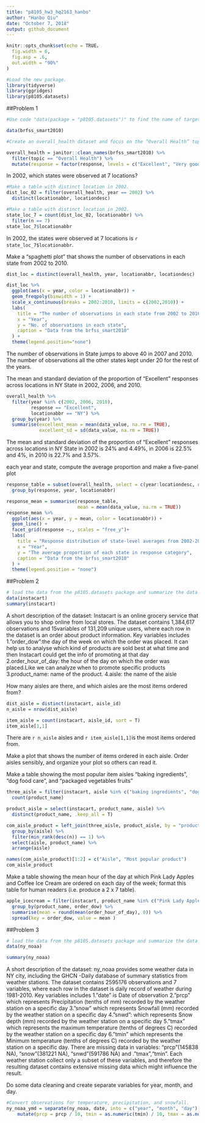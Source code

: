 ```yaml
---
title: "p8105_hw3_hq2163_hanbo"
author: "Hanbo Qiu"
date: "October 7, 2018"
output: github_document
---
```


```r
knitr::opts_chunk$set(echo = TRUE，
  fig.width = 6,
  fig.asp = .6,
  out.width = "90%"
)

#Load the new package. 
library(tidyverse)
library(ggridges)
library(p8105.datasets)
```

##Problem 1

```r
#Use code "data(package = "p8105.datasets")" to find the name of target dataset and load it.

data(brfss_smart2010)

#Create an overall_health dataset and focus on the “Overall Health” topic and organize responses as a factor taking levels from “Excellent” to “Poor”.

overall_health = janitor::clean_names(brfss_smart2010) %>% 
  filter(topic == "Overall Health") %>% 
  mutate(response = factor(response, levels = c("Excellent", "Very good", "Good", "Fair", "Poor"), ordered = TRUE))
```

In 2002, which states were observed at 7 locations?
```r
#Make a table with distinct location in 2002.
dist_loc_02 = filter(overall_health, year == 2002) %>% 
  distinct(locationabbr, locationdesc)

#Make a table with distinct location in 2002.
state_loc_7 = count(dist_loc_02, locationabbr) %>% 
  filter(n == 7)
state_loc_7$locationabbr
```

In 2002, the states were observed at 7 locations is `r state_loc_7$locationabbr`.

Make a “spaghetti plot” that shows the number of observations in each state from 2002 to 2010.
```r
dist_loc = distinct(overall_health, year, locationabbr, locationdesc)

dist_loc %>% 
  ggplot(aes(x = year, color = locationabbr)) +
  geom_freqpoly(binwidth = 1) +
  scale_x_continuous(breaks = 2002:2010, limits = c(2002,2010)) +
  labs(
    title = "The number of observations in each state from 2002 to 2010",
    x = "Year",
    y = "No. of observations in each state",
    caption = "Data from the brfss_smart2010"
  ) +
  theme(legend.position="none")
```
The number of observations in State jumps to above 40 in 2007 and 2010. The number of observations all the other states kept under 20 for the rest of the years.

The mean and standard deviation of the proportion of “Excellent” responses across locations in NY State in 2002, 2006, and 2010.
```r

overall_health %>% 
  filter(year %in% c(2002, 2006, 2010), 
         response == "Excellent", 
         locationabbr == "NY") %>% 
  group_by(year) %>% 
  summarise(excellent_mean = mean(data_value, na.rm = TRUE),
            excellent_sd = sd(data_value, na.rm = TRUE))
```
The mean and standard deviation of the proportion of “Excellent” responses across locations in NY State in 2002 is 24% and 4.49%, in 2006 is 22.5% and 4%, in 2010 is 22.7% and 3.57%.


each year and state, compute the average proportion and make a five-panel plot
```r
response_table = subset(overall_health, select = c(year:locationdesc, response, data_value)) %>% 
  group_by(response, year, locationabbr)

response_mean = summarise(response_table,
                          mean = mean(data_value, na.rm = TRUE))
response_mean %>%  
  ggplot(aes(x = year, y = mean, color = locationabbr)) +
  geom_line() +
  facet_grid(response ~., scales = "free_y")+
  labs(
    title = "Response distribution of state-level averages from 2002-2010",
    x = "Year",
    y = "The average proportion of each state in response category",
    caption = "Data from the brfss_smart2010"
  ) +
  theme(legend.position = "none")
```

##Problem 2

```r
# load the data from the p8105.datasets package and summarize the data
data(instacart)
summary(instacart)
```
A short description of the dataset: Instacart is an online grocery service that allows you to shop online from local stores. The dataset contains 1,384,617 observations and 15variables of 131,209 unique users, where each row in the dataset is an order about product information. Key variables includes 1."order_dow":the day of the week on which the order was placed. It can help us to analyse which kind of products are sold best at what time and then Instacart could get the info of promoting at that day 2.order_hour_of_day: the hour of the day on which the order was placed.Like we can analyze when to promote specific products 3.product_name: name of the product. 4.aisle: the name of the aisle

How many aisles are there, and which aisles are the most items ordered from?

```r
dist_aisle = distinct(instacart, aisle_id)
n_aisle = nrow(dist_aisle)

item_aisle = count(instacart, aisle_id, sort = T)
item_aisle[1,1]
```

There are `r n_aisle` aisles and `r item_aisle[1,1]`is the most items ordered from.


Make a plot that shows the number of items ordered in each aisle. Order aisles sensibly, and organize your plot so others can read it.



Make a table showing the most popular item aisles “baking ingredients”, “dog food care”, and “packaged vegetables fruits”

```r
three_aisle = filter(instacart, aisle %in% c("baking ingredients", "dog food care", "packaged vegetables fruits")) %>% 
  count(product_name)

product_aisle = select(instacart, product_name, aisle) %>% 
  distinct(product_name, .keep_all = T)

com_aisle_product = left_join(three_aisle, product_aisle, by = "product_name") %>% 
  group_by(aisle) %>% 
  filter(min_rank(desc(n)) == 1) %>% 
  select(aisle, product_name) %>% 
  arrange(aisle)

names(com_aisle_product)[1:2] = c("Aisle", "Most popular product")
com_aisle_product

```

Make a table showing the mean hour of the day at which Pink Lady Apples and Coffee Ice Cream are ordered on each day of the week; format this table for human readers (i.e. produce a 2 x 7 table).

```r
apple_icecream = filter(instacart, product_name %in% c("Pink Lady Apples", "Coffee Ice Cream")) %>% 
  group_by(product_name, order_dow) %>% 
  summarise(mean = round(mean(order_hour_of_day), 0)) %>% 
  spread(key = order_dow, value = mean )
```

##Problem 3

```r
# load the data from the p8105.datasets package and summarize the data
data(ny_noaa)

summary(ny_noaa)
```

A short description of the dataset: ny_noaa provides some weather data in NY city, including the GHCN -Daily database of summary statistics from weather stations. The dataset contains 2595176 observations and 7 variables, where each row in the dataset is daily record of weather during 1981-2010.
Key variables includes 1."date" is Date of observation 2."prcp" which represents Precipitation (tenths of mm) recorded by the weather station  on a specific day 3."snow" which represents Snowfall (mm) recorded by the weather station on a specific day 4."snwd": which represents Snow depth (mm) recorded by the weather station on a specific day 5."tmax" which represents the maximum temperature (tenths of degrees C) recorded by the weather station on a specific day 6."tmin" which represents the Minimum temperature (tenths of degrees C) recorded by the weather station on a specific day.
There are missing data in variables: "prcp"(145838 NA), "snow"(381221 NA), "snwd"(591786 NA) and ."tmax","tmin". Each weather station collect only a subset of these variables, and therefore the resulting dataset contains extensive missing data which might influence the result.

Do some data cleaning and create separate variables for year, month, and day.

```r
#Convert observations for temperature, precipitation, and snowfall.
ny_noaa_ymd = separate(ny_noaa, date, into = c("year", "month", "day"), sep = "-") %>% 
    mutate(prcp = prcp / 10, tmin = as.numeric(tmin) / 10, tmax = as.numeric(tmax) / 10)
```